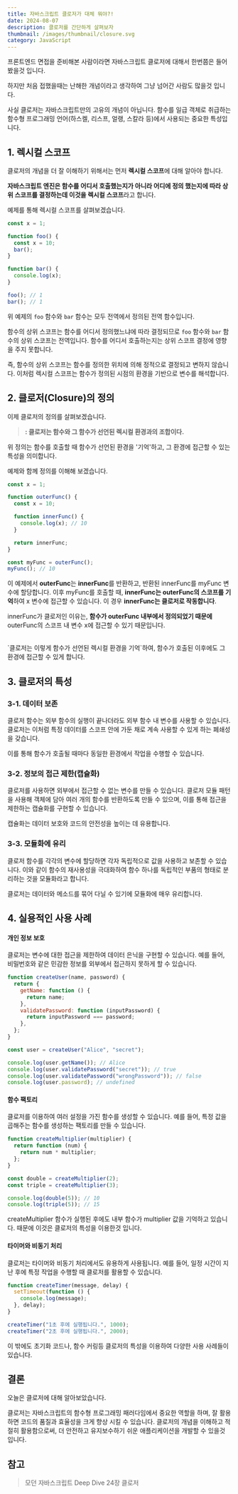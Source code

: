 ```yaml
---
title: 자바스크립트 클로저가 대체 뭐야?!
date: 2024-08-07
description: 클로저를 간단하게 살펴보자
thumbnail: /images/thumbnail/closure.svg
category: JavaScript
---
```


프론트엔드 면접을 준비해본 사람이라면 자바스크립트 클로저에 대해서 한번쯤은 들어봤을것 입니다.

하지만 처음 접했을때는 난해한 개념이라고 생각하여 그냥 넘어간 사람도 많을것 입니다.

사실 클로저는 자바스크립트만의 고유의 개념이 아닙니다. 함수를 일급 객체로 취급하는 함수형 프로그래밍 언어(하스켈, 리스프, 얼랭, 스칼라 등)에서 사용되는 중요한 특성입니다.

## 1. 렉시컬 스코프

클로저의 개념을 더 잘 이해하기 위해서는 먼저 **렉시컬 스코프**에 대해 알아야 합니다.

**자바스크립트 엔진은 함수를 어디서 호출했는지가 아니라 어디에 정의 했는지에 따라 상위 스코프를 결정하는데 이것을 렉시컬 스코프**라고 합니다.

예제를 통해 렉시컬 스코프를 살펴보겠습니다.

```javascript
const x = 1;

function foo() {
  const x = 10;
  bar();
}

function bar() {
  console.log(x);
}

foo(); // 1
bar(); // 1
```

위 예제의 `foo` 함수와 `bar` 함수는 모두 전역에서 정의된 전역 함수입니다.

함수의 상위 스코프는 함수를 어디서 정의했느냐에 따라 결정되므로 `foo` 함수와 `bar` 함수의 상위 스코프는 전역입니다. 함수를 어디서 호출하는지는 상위 스코프 결정에 영향을 주지 못합니다.

즉, 함수의 상위 스코프는 함수를 정의한 위치에 의해 정적으로 결정되고 변하지 않습니다. 이처럼 렉시컬 스코프는 함수가 정의된 시점의 환경을 기반으로 변수를 해석합니다.

## 2. 클로저(Closure)의 정의

이제 클로저의 정의를 살펴보겠습니다.

> **: 클로저는 함수와 그 함수가 선언된 렉시컬 환경과의 조합이다.**

위 정의는 함수를 호출할 때 함수가 선언된 환경을 '기억'하고, 그 환경에 접근할 수 있는 특성을 의미합니다.

예제와 함께 정의를 이해해 보겠습니다.

```javascript
const x = 1;

function outerFunc() {
  const x = 10;

  function innerFunc() {
    console.log(x); // 10
  }

  return innerFunc;
}

const myFunc = outerFunc();
myFunc(); // 10
```

이 예제에서 **outerFunc**는 **innerFunc**를 반환하고, 반환된 innerFunc를 myFunc 변수에 할당합니다. 이후 myFunc를 호출할 때, **innerFunc는 outerFunc의 스코프를 기억**하여 x 변수에 접근할 수 있습니다. 이 경우 **innerFunc는 클로저로 작동합니다**.

innerFunc가 클로저인 이유는, **함수가 outerFunc 내부에서 정의되었기 때문에** outerFunc의 스코프 내 변수 x에 접근할 수 있기 때문입니다.

<br />
`클로저는 이렇게 함수가 선언된 렉시컬 환경을 기억`하여, 함수가 호출된 이후에도 그
환경에 접근할 수 있게 합니다.

## 3. 클로저의 특성

### 3-1. 데이터 보존

클로저 함수는 외부 함수의 실행이 끝나더라도 외부 함수 내 변수를 사용할 수 있습니다. 클로저는 이처럼 특정 데이터를 스코프 안에 가둔 채로 계속 사용할 수 있게 하는 폐쇄성을 갖습니다.

이를 통해 함수가 호출될 때마다 동일한 환경에서 작업을 수행할 수 있습니다.

### 3-2. 정보의 접근 제한(캡슐화)

클로저를 사용하면 외부에서 접근할 수 없는 변수를 만들 수 있습니다. 클로저 모듈 패턴을 사용해 객체에 담아 여러 개의 함수를 반환하도록 만들 수 있으며, 이를 통해 접근을 제한하는 캡슐화를 구현할 수 있습니다.

캡슐화는 데이터 보호와 코드의 안전성을 높이는 데 유용합니다.

### 3-3. 모듈화에 유리

클로저 함수를 각각의 변수에 할당하면 각자 독립적으로 값을 사용하고 보존할 수 있습니다. 이와 같이 함수의 재사용성을 극대화하여 함수 하나를 독립적인 부품의 형태로 분리하는 것을 모듈화라고 합니다.

클로저는 데이터와 메소드를 묶어 다닐 수 있기에 모듈화에 매우 유리합니다.

## 4. 실용적인 사용 사례

#### 개인 정보 보호

클로저는 변수에 대한 접근을 제한하여 데이터 은닉을 구현할 수 있습니다. 예를 들어, 비밀번호와 같은 민감한 정보를 외부에서 접근하지 못하게 할 수 있습니다.

```javascript
function createUser(name, password) {
  return {
    getName: function () {
      return name;
    },
    validatePassword: function (inputPassword) {
      return inputPassword === password;
    },
  };
}

const user = createUser("Alice", "secret");

console.log(user.getName()); // Alice
console.log(user.validatePassword("secret")); // true
console.log(user.validatePassword("wrongPassword")); // false
console.log(user.password); // undefined
```

#### 함수 팩토리

클로저를 이용하여 여러 설정을 가진 함수를 생성할 수 있습니다. 예를 들어, 특정 값을 곱해주는 함수를 생성하는 팩토리를 만들 수 있습니다.

```javascript
function createMultiplier(multiplier) {
  return function (num) {
    return num * multiplier;
  };
}

const double = createMultiplier(2);
const triple = createMultiplier(3);

console.log(double(5)); // 10
console.log(triple(5)); // 15
```

createMultiplier 함수가 실행된 후에도 내부 함수가 multiplier 값을 기억하고 있습니다. 때문에 이것은 클로저의 특성을 이용한것 입니다.

#### 타이머와 비동기 처리

클로저는 타이머와 비동기 처리에서도 유용하게 사용됩니다. 예를 들어, 일정 시간이 지난 후에 특정 작업을 수행할 때 클로저를 활용할 수 있습니다.

```javascript
function createTimer(message, delay) {
  setTimeout(function () {
    console.log(message);
  }, delay);
}

createTimer("1초 후에 실행됩니다.", 1000);
createTimer("2초 후에 실행됩니다.", 2000);
```

이 밖에도 초기화 코드나, 함수 커링등 클로저의 특성을 이용하여 다양한 사용 사례들이 있습니다.

## 결론

오늘은 클로저에 대해 알아보았습니다.

클로저는 자바스크립트의 함수형 프로그래밍 패러다임에서 중요한 역할을 하며, 잘 활용하면 코드의 품질과 효율성을 크게 향상 시킬 수 있습니다.
클로저의 개념을 이해하고 적절히 활용함으로써, 더 안전하고 유지보수하기 쉬운 애플리케이션을 개발할 수 있을것 입니다.

## 참고

> 모던 자바스크립트 Deep Dive 24장 클로저
